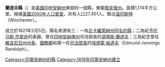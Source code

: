 {{noteTA
|G1=US
}}
{{Otheruses|蘭道夫縣|subject=美國印地安納州的一個縣|other=同名的縣}}
{{Infobox U.S. County|
 |county  = 蘭道夫縣
 |state = 印地安那州 
 |en county  = Randolph County
 |en state = Indiana 
 |map size = 155
 |founded = 1818年
 |seat = [[温彻斯特_(印第安纳州)|温彻斯特]] 
 |largest city = [[温彻斯特_(印第安纳州)|温彻斯特]]
 |area = 1,174 [[km²|km²]] (453 [[平方英里|mi²]])
 |area land  =  1,173 km² (453 mi²) 
 |area water = 1 km² (0 mi²)
 |area percentage = 0.09% 
 |census yr = 2000
 |pop = 27,401
 |density = 23
 |web = 
|}}
'''蘭道夫縣'''（{{lang-en|Randolph County}}）是[[美國|美國]][[印地安納州|印地安納州]]東部的一個縣，東鄰[[俄亥俄州|俄亥俄州]]。面積1,174平方公里。根據[[美國2000年人口普查|美國2000年人口普查]]，共有人口27,401人。縣治[[温彻斯特_(印第安纳州)|溫切斯特]]（Winchester）。

成立於1821年2月5日。縣名來源有三：一為[[北卡羅萊納州|北卡羅萊納州]][[蘭道夫縣_(北卡羅萊納州)|同名的縣]]；二為紀念[[托马斯·杰斐逊|托马斯·杰斐逊]]的表親、曾任[[印地安納準州|印地安納準州]]司法部長的[[湯瑪斯·蘭道夫|湯瑪斯·蘭道夫]]；三為紀念曾任[[維吉尼亞州|維吉尼亞州]][[維吉尼亞州州長|州長]]、[[美國國務卿|國務卿]]和第一任[[美國司法部長|司法部長]]的[[埃德蒙·倫道夫|埃德蒙·倫道夫]]（Edmund Jennings Randolph）。

{{印第安納州}}
{{蘭道夫縣 (印地安納州)}}
{{Authority control}}

{{DEFAULTSORT:Randolph County}}
[[Category:印第安納州的縣|Category:印第安納州的縣]]
[[Category:1818年印第安納州建立|Category:1818年印第安納州建立]]